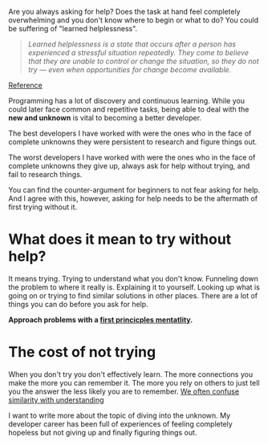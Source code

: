 
Are you always asking for help? Does the task at hand feel completely overwhelming and you don't know where to begin or what to do? You could be suffering of "learned helplessness". 

> *Learned helplessness is a state that occurs after a person has experienced a stressful situation repeatedly. They come to believe that they are unable to control or change the situation, so they do not try — even when opportunities for change become available.*

[Reference](https://www.medicalnewstoday.com/articles/325355#:~:text=Learned%20helplessness%20is%20a%20state,opportunities%20for%20change%20become%20available.)

Programming has a lot of discovery and continuous learning. While you could later face common and repetitive tasks, being able to deal with the **new and unknown** is vital to becoming a better developer. 

The best developers I have worked with were the ones who in the face of complete unknowns they were persistent to research and figure things out. 

The worst developers I have worked with were the ones who in the face of complete unknowns they give up,  always ask for help without trying, and fail to research things. 

You can find the counter-argument for beginners to not fear asking for help. And I agree with this, however,  asking for help needs to be the aftermath of first trying without it.

# What does it mean to try without help? 

It means trying. Trying to understand what you don't know. Funneling down the problem to where it really is. Explaining it to yourself. Looking up what is going on or trying to find similar solutions in other places. There are a lot of things you can do before you ask for help. 

**Approach problems with a [first princicples mentatlity](https://jamesclear.com/first-principles).**

# The cost of not trying

When you don't try you don't effectively learn. The more connections you make the more you can remember it. The more you rely on others to just tell you the answer the less likely you are to remember.  [We often confuse similarity with understanding](https://tomprof.stanford.edu/posting/571)

I want to write more about the topic of diving into the unknown. My developer career has been full of experiences of feeling completely hopeless but not giving up and finally figuring things out. 
